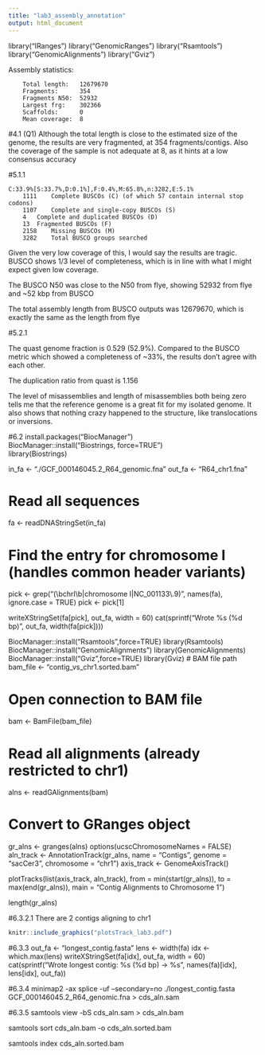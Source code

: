 ```yaml
---
title: "lab3_assembly_annotation"
output: html_document
---
```


library("IRanges")
library("GenomicRanges")
library("Rsamtools")
library("GenomicAlignments")
library("Gviz")


Assembly statistics:

        Total length:   12679670
        Fragments:      354
        Fragments N50:  52932
        Largest frg:    302366
        Scaffolds:      0
        Mean coverage:  8

#4.1 (Q1)
Although the total length is close to the estimated size of the genome, the results are very fragmented, at 354 fragments/contigs. Also the coverage of the sample is not adequate at 8, as it hints at a low consensus accuracy 

#5.1.1 

```r4
C:33.9%[S:33.7%,D:0.1%],F:0.4%,M:65.8%,n:3282,E:5.1% 
	1111	Complete BUSCOs (C)	(of which 57 contain internal stop codons)  
	1107	Complete and single-copy BUSCOs (S)	 
	4	Complete and duplicated BUSCOs (D)	   
	13	Fragmented BUSCOs (F)			  
	2158	Missing BUSCOs (M)			  
	3282	Total BUSCO groups searched	
```

Given the very low coverage of this, I would say the results are tragic. BUSCO shows 1/3 level of completeness, which is in line with what I might expect given low coverage.

The BUSCO N50 was close to the N50 from flye, showing 52932 from flye and ~52 kbp from BUSCO

The total assembly length from BUSCO outputs was 12679670, which is exactly the same as the length from flye

#5.2.1

The quast genome fraction is 0.529 (52.9%). Compared to the BUSCO metric which showed a completeness of ~33%, the results don't agree with each other. 

The duplication ratio from quast is 1.156

The level of misassemblies and length of misassemblies both being zero tells me that the reference genome is a great fit for my isolated genome. It also shows that nothing crazy happened to the structure, like translocations or inversions.

#6.2
install.packages("BiocManager")            
BiocManager::install("Biostrings, force=TRUE")    
library(Biostrings)

in_fa  <- "./GCF_000146045.2_R64_genomic.fna"
out_fa <- "R64_chr1.fna"

# Read all sequences
fa <- readDNAStringSet(in_fa)

# Find the entry for chromosome I (handles common header variants)
pick <- grep("(\\bchrI\\b|chromosome I|NC_001133\\.9)", names(fa), ignore.case = TRUE)
pick <- pick[1]


writeXStringSet(fa[pick], out_fa, width = 60)
cat(sprintf("Wrote %s (%d bp)\n", out_fa, width(fa[pick])))


BiocManager::install("Rsamtools",force=TRUE)
library(Rsamtools)
BiocManager::install("GenomicAlignments")
library(GenomicAlignments)
BiocManager::install("Gviz",force=TRUE)
library(Gviz)
# BAM file path
bam_file <- "contig_vs_chr1.sorted.bam"

# Open connection to BAM file
bam <- BamFile(bam_file)

# Read all alignments (already restricted to chr1)
alns <- readGAlignments(bam)

# Convert to GRanges object
gr_alns <- granges(alns)
options(ucscChromosomeNames = FALSE)
aln_track <- AnnotationTrack(gr_alns, name = "Contigs", genome = "sacCer3", chromosome = "chr1")
axis_track <- GenomeAxisTrack()

plotTracks(list(axis_track, aln_track),
           from = min(start(gr_alns)),
           to = max(end(gr_alns)),
           main = "Contig Alignments to Chromosome 1")
           
length(gr_alns)

#6.3.2.1
There are 2 contigs aligning to chr1

```r
knitr::include_graphics("plotsTrack_lab3.pdf")
```

#6.3.3
out_fa <- "longest_contig.fasta"
lens <- width(fa)
idx  <- which.max(lens)
writeXStringSet(fa[idx], out_fa, width = 60)
cat(sprintf("Wrote longest contig: %s (%d bp) → %s\n", names(fa)[idx], lens[idx], out_fa))

#6.3.4
minimap2 -ax splice -uf --secondary=no ./longest_contig.fasta GCF_000146045.2_R64_genomic.fna > cds_aln.sam

#6.3.5
samtools view -bS cds_aln.sam > cds_aln.bam

samtools sort cds_aln.bam -o cds_aln.sorted.bam

samtools index cds_aln.sorted.bam
